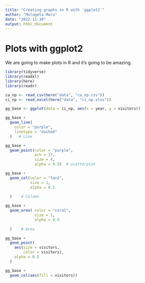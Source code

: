 ```yaml
---
title: "Creating graphs in R with `ggplot2`"
author: "Mulugeta Maru"
date: "2022-11-10"
output: html_document
---
```


# Plots with ggplot2

We are going to make plots in R and it's going to be amazing.

```r
library(tidyverse)
library(readxl)
library(here)
library(readr)
```

```r
ca_np <- read_csv(here("data", "ca_np.csv"))
ci_np <- read_excel(here("data", "ci_np.xlsx"))


```
```r
gg_base <- ggplot(data = ci_np, aes(x = year, y = visitors))

gg_base +
  geom_line(
    color = "purple",
    linetype = "dashed"
  )   # Line

gg_base +
  geom_point(color = "purple",
             pch = 17,
             size = 4,
             alpha = 0.5)  # scatterplot

gg_base +
  geom_col(color = "tan2",
           size = 1,
           alpha = 0.5
    
  )    # Column

gg_base +
  geom_area( color = "coral",
             size = 1,
             alpha = 0.5
    
  )    # Area

gg_base + 
  geom_point(
    aes(size = visitors,
        color = visitors),
    alpha = 0.5
  )

gg_base + 
  geom_col(aes(fill = visitors))
```

